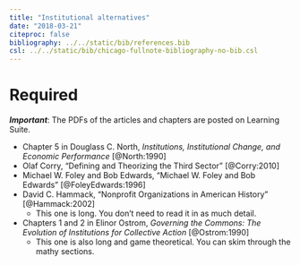 ```yaml
---
title: "Institutional alternatives"
date: "2018-03-21"
citeproc: false
bibliography: ../../static/bib/references.bib
csl: ../../static/bib/chicago-fullnote-bibliography-no-bib.csl
---
```


# Required

***Important***: The PDFs of the articles and chapters are posted on Learning Suite.

- <i class="fa fa-file-pdf-o" aria-hidden="true"></i> Chapter 5 in Douglass C. North, *Institutions, Institutional Change, and Economic Performance* [@North:1990]
- <i class="fa fa-file-pdf-o" aria-hidden="true"></i> Olaf Corry, "Defining and Theorizing the Third Sector" [@Corry:2010]
- <i class="fa fa-file-pdf-o" aria-hidden="true"></i> Michael W. Foley and Bob Edwards, "Michael W. Foley and Bob Edwards" [@FoleyEdwards:1996]
- <i class="fa fa-file-pdf-o" aria-hidden="true"></i> David C. Hammack, "Nonprofit Organizations in American History" [@Hammack:2002]
    - This one is long. You don't need to read it in as much detail.
- <i class="fa fa-file-pdf-o" aria-hidden="true"></i> Chapters 1 and 2 in Elinor Ostrom, *Governing the Commons: The Evolution of Institutions for Collective Action* [@Ostrom:1990]
    - This one is also long and game theoretical. You can skim through the mathy sections.
